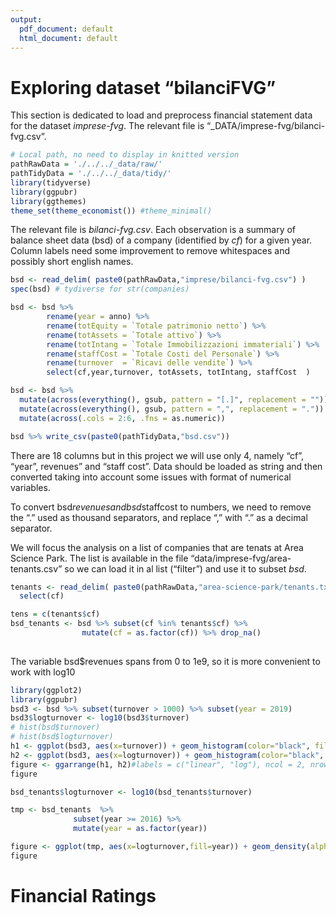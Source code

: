 ```yaml
---
output:
  pdf_document: default
  html_document: default
---
```


# Exploring dataset "bilanciFVG"
This section is dedicated to load and preprocess financial statement data for the dataset *imprese-fvg*. 
The relevant file is "_DATA/imprese-fvg/bilanci-fvg.csv".

```r
# Local path, no need to display in knitted version
pathRawData = './../../_data/raw/'
pathTidyData = './../../_data/tidy/'
library(tidyverse)
library(ggpubr)
library(ggthemes)
theme_set(theme_economist()) #theme_minimal()
```
 
The relevant file is *bilanci-fvg.csv*. Each observation is a summary of balance sheet data (bsd) of a company (identified by *cf*) for a given year. Column labels need some improvement to remove whitespaces and possibly short english names.
 

```r
bsd <- read_delim( paste0(pathRawData,"imprese/bilanci-fvg.csv") ) 
spec(bsd) # tydiverse for str(companies)

```

```r
bsd <- bsd %>% 
        rename(year = anno) %>%
        rename(totEquity = `Totale patrimonio netto`) %>%
        rename(totAssets = `Totale attivo`) %>%
        rename(totIntang = `Totale Immobilizzazioni immateriali`) %>%
        rename(staffCost = `Totale Costi del Personale`) %>%
        rename(turnover  = `Ricavi delle vendite`) %>%
        select(cf,year,turnover, totAssets, totIntang, staffCost  )  

```


```r
bsd <- bsd %>% 
  mutate(across(everything(), gsub, pattern = "[.]", replacement = "")) %>%
  mutate(across(everything(), gsub, pattern = ",", replacement = ".")) %>%
  mutate(across(.cols = 2:6, .fns = as.numeric))

```



```r
bsd %>% write_csv(paste0(pathTidyData,"bsd.csv"))
```



There are 18 columns but in this project we will use only 4, namely "cf", "year", revenues" and "staff cost". Data should be loaded as string and then converted taking into account some issues with format of numerical variables. 
 
To convert bsd$revenues and bsd$staffcost to numbers, we need to remove the "." used as thousand separators, and replace "," with "." as a decimal separator.

We will focus the analysis on a list of companies that are tenats at Area Science Park. The list is available in the file "data/imprese-fvg/area-tenants.csv" so we can load it in al list ("filter") and use it to subset *bsd*.

```r

tenants <- read_delim( paste0(pathRawData,"area-science-park/tenants.txt") ) %>%
  select(cf)  

tens = c(tenants$cf)
bsd_tenants <- bsd %>% subset(cf %in% tenants$cf) %>% 
                mutate(cf = as.factor(cf)) %>% drop_na() 
  
```
The variable bsd$revenues spans from 0 to 1e9, so it is more convenient to work with log10

```r
library(ggplot2)
library(ggpubr)
bsd3 <- bsd %>% subset(turnover > 1000) %>% subset(year = 2019)
bsd3$logturnover <- log10(bsd3$turnover)
# hist(bsd$turnover)
# hist(bsd$logturnover)
h1 <- ggplot(bsd3, aes(x=turnover)) + geom_histogram(color="black", fill="red")
h2 <- ggplot(bsd3, aes(x=logturnover)) + geom_histogram(color="black", fill="green", aes(y=..density..))+  geom_density(alpha=.2, fill="#FF6666") 
figure <- ggarrange(h1, h2)#labels = c("linear", "log"), ncol = 2, nrow = 1)
figure

```
 
 
 
```r
bsd_tenants$logturnover <- log10(bsd_tenants$turnover)

tmp <- bsd_tenants  %>%
              subset(year >= 2016) %>% 
              mutate(year = as.factor(year))

figure <- ggplot(tmp, aes(x=logturnover,fill=year)) + geom_density(alpha=.2)  
figure

```

# Financial Ratings
